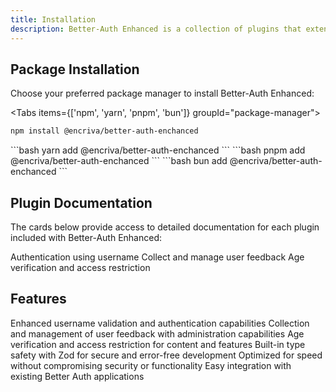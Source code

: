 ```yaml
---
title: Installation
description: Better-Auth Enhanced is a collection of plugins that extend the functionality of Better Auth. Follow the steps below to install and start using these plugins in your project.
---
```



## Package Installation
<p>Choose your preferred package manager to install Better-Auth Enhanced:</p>

<Tabs items={['npm', 'yarn', 'pnpm', 'bun']} groupId="package-manager">
  <Tab value="npm">
  ```bash
  npm install @encriva/better-auth-enchanced
  ```
  </Tab>
  <Tab value="yarn">
  ```bash
  yarn add @encriva/better-auth-enchanced
  ```
  </Tab>
  <Tab value="pnpm">
  ```bash
  pnpm add @encriva/better-auth-enchanced
  ```
  </Tab>
  <Tab value="bun">
	```bash
	bun add @encriva/better-auth-enchanced
	```
  </Tab>
</Tabs>

## Plugin Documentation

The cards below provide access to detailed documentation for each plugin included with Better-Auth Enhanced:

<Cards>
  <Card title="Username Plugin" href="/packages/better-auth-enchanced/username">
    Authentication using username
  </Card>
  <Card title="Feedback Plugin" href="/packages/better-auth-enchanced/feedback">
    Collect and manage user feedback
  </Card>
  <Card title="Age Restriction Plugin" href="/packages/better-auth-enchanced/age-restriction">
    Age verification and access restriction
  </Card>
</Cards>

## Features

<Cards>
  <Card title="Advanced Authentication" icon="🔒">
    Enhanced username validation and authentication capabilities
  </Card>
  <Card title="User Feedback" icon="📝">
    Collection and management of user feedback with administration capabilities
  </Card>
  <Card title="Age Verification" icon="🔞">
    Age verification and access restriction for content and features
  </Card>
  <Card title="Type Safety" icon="🛡">
    Built-in type safety with Zod for secure and error-free development
  </Card>
  <Card title="Performance" icon="⚡">
    Optimized for speed without compromising security or functionality
  </Card>
  <Card title="Seamless Integration" icon="🔌">
    Easy integration with existing Better Auth applications
  </Card>
</Cards>